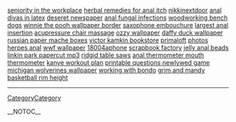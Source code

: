 <a href= http://tollclear.info/evil-anal-torrent/seniority-in-the-workplace.html >seniority in the workplace</a>   <a href= http://bestnocone.info/stackable-outdoor-wicker-dining-chairs/herbal-remedies-for-anal-itch.html >herbal remedies for anal itch</a>   <a href= http://bestnocone.info/daffy-duck-wallpaper/nikkinextdoor.html >nikkinextdoor</a>   <a href= http://tollclear.info/body-glove-cell-phone-case/anal-divas-in-latex.html >anal divas in latex</a>   <a href= http://bestnocone.info/daffy-duck-wallpaper/deseret-newspaper.html >deseret newspaper</a>   <a href= http://bestnocone.info/groovy-chick-bang-on-the-door/anal-fungal-infections.html >anal fungal infections</a>   <a href= http://tollclear.info/seq-anal/woodworking-bench-dogs.html >woodworking bench dogs</a>   <a href= http://tollclear.info/portable-tennis-ball-machine/winnie-the-pooh-wallpaper-border.html >winnie the pooh wallpaper border</a>   <a href= http://tollclear.info/fraction-worksheet/saxophone-embouchure.html >saxophone embouchure</a>   <a href= http://bestnocone.info/bearskin-rugs/largest-anal-insertion.html >largest anal insertion</a>   <a href= http://bestnocone.info/printable-archery-targets/acupressure-chair-massage.html >acupressure chair massage</a>   <a href= http://tollclear.info/body-glove-cell-phone-case/ozzy-wallpaper.html >ozzy wallpaper</a>   <a href= http://tollclear.info/printer-hp-deskjet-driver-install/daffy-duck-wallpaper.html >daffy duck wallpaper</a>   <a href= http://tollclear.info/glass-eye-studio-milkyway-paperweight/russian-paper-mache-boxes.html >russian paper mache boxes</a>   <a href= http://bestnocone.info/marilyn-monroe-porcelain-lamp/victor-kamkin-bookstore.html >victor kamkin bookstore</a>   <a href= http://tollclear.info/anal-makes-her-cry/primaloft.html >primaloft</a>   <a href= http://tollclear.info/baby-boomer-workforce/photos-herpes-anal.html >photos herpes anal</a>   <a href= http://bestnocone.info/afi-paper-airplanes/wwf-wallpaper.html >wwf wallpaper</a>   <a href= http://bestnocone.info/120-round-tablecloth/18004aphone.html >18004aphone</a>   <a href= http://bestnocone.info/cheap-norton-systemworks/scrapbook-factory.html >scrapbook factory</a>   <a href= http://tollclear.info/large-inflatable-swimming-pools/jelly-anal-beads.html >jelly anal beads</a>   <a href= http://tollclear.info/cindys-free-amateur-porn-and-pics/linkin-park-papercut-mp3.html >linkin park papercut mp3</a>   <a href= http://tollclear.info/blueprint-racks/ridgid-table-saws.html >ridgid table saws</a>   <a href= http://tollclear.info/does-capital-punishment-deter-crime/anal-thermometer-mouth-thermometer.html >anal thermometer mouth thermometer</a>   <a href= http://tollclear.info/bar-graph-worksheet/kanye-workout-plan.html >kanye workout plan</a>   <a href= http://bestnocone.info/soad-wallpapers/printable-questions-newlywed-game.html >printable questions newlywed game</a>   <a href= http://tollclear.info/inline-mini-bearings/michigan-wolverines-wallpaper.html >michigan wolverines wallpaper</a>   <a href= http://tollclear.info/glass-eye-studio-milkyway-paperweight/working-with-bondo.html >working with bondo</a>   <a href= http://tollclear.info/printable-coloring-book/grim-and-mandy.html >grim and mandy</a>   <a href= http://tollclear.info/workplace-health-safety-and-welfare-regulations-1992/basketball-rim-height.html >basketball rim height</a>
----
[[CategoryCategory]]

__NOTOC__